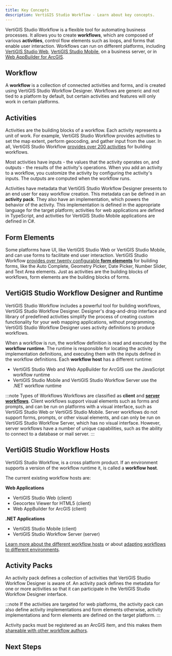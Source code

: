 ```yaml
---
title: Key Concepts
description: VertiGIS Studio Workflow - Learn about key concepts.
---
```



<DesignerCallout />

VertiGIS Studio Workflow is a flexible tool for automating business processes. It allows you to create **workflows**, which are composed of various **activities**, control flow elements such as loops, and forms that enable user interaction. Workflows can run on different platforms, including [VertiGIS Studio Web](https://www.geocortex.com/products/gxw/), [VertiGIS Studio Mobile](https://www.geocortex.com/products/gxm/), on a business server, or in [Web AppBuilder for ArcGIS](https://www.esri.com/en-us/arcgis/products/web-appbuilder/overview).

## Workflow

A **workflow** is a collection of connected activities and forms, and is created using VertiGIS Studio Workflow Designer. Workflows are generic and not tied to a platform by default, but certain activities and features will only work in certain platforms.

## Activities

Activities are the building blocks of a workflow. Each activity represents a unit of work. For example, VertiGIS Studio Workflow provides activities to set the map extent, perform geocoding, and gather input from the user. In all, VertiGIS Studio Workflow [provides over 200 activities](https://docs.geocortex.com/workflow/latest/help/Default.htm#wf5/help/activity-reference.htm%3FTocPath%3DActivities%7CActivity%2520Reference%7C_____0) for building workflows.

Most activities have inputs - the values that the activity operates on, and outputs - the results of the activity's operations. When you add an activity to a workflow, you customize the activity by configuring the activity's inputs. The outputs are computed when the workflow runs.

Activities have metadata that VertiGIS Studio Workflow Designer presents to an end user for easy workflow creation. This metadata can be defined in an **activity pack**. They also have an implementation, which powers the behavior of the activity. This implementation is defined in the appropriate language for the target platform; activities for web applications are defined in TypeScript, and activities for VertiGIS Studio Mobile applications are defined in C#.

## Form Elements

Some platforms have UI, like VertiGIS Studio Web or VertiGIS Studio Mobile, and can use forms to facilitate end user interaction. VertiGIS Studio Workflow [provides over twenty configurable **form elements**](https://docs.geocortex.com/workflow/latest/help/Default.htm#wf5/help/form-element-reference.htm?TocPath=Forms%257CForm%2520Element%2520Reference%257C_____0) for building forms, like the Auto Complete, Geometry Picker, Date Picker, Number Slider, and Text Area elements. Just as activities are the building blocks of workflows, form elements are the building blocks of forms.

## VertiGIS Studio Workflow Designer and Runtime

VertiGIS Studio Workflow includes a powerful tool for building workflows, VertiGIS Studio Workflow Designer. Designer's drag-and-drop interface and library of predefined activities simplify the process of creating custom functionality for your web mapping applications, without programming. VertiGIS Studio Workflow Designer uses activity definitions to produce workflows.

When a workflow is run, the workflow definition is read and executed by the **workflow runtime**. The runtime is responsible for locating the activity implementation definitions, and executing them with the inputs defined in the workflow definitions. Each **workflow host** has a different runtime:

-   VertiGIS Studio Web and Web AppBuilder for ArcGIS use the JavaScript workflow runtime
-   VertiGIS Studio Mobile and VertiGIS Studio Workflow Server use the .NET workflow runtime

:::note Types of Workflows
Workflows are classified as **client** and [**server workflows**](https://docs.geocortex.com/workflow/latest/help/Default.htm#wf5/help/server-workflows.htm%3FTocPath%3DServer%2520Workflows%7C_____0). Client workflows support visual elements such as forms and prompts, and can be run on platforms with a visual interface, such as VertiGIS Studio Web or VertiGIS Studio Mobile. Server workflows do not support forms, prompts, or other visual elements, and can only be run on VertiGIS Studio Workflow Server, which has no visual interface. However, server workflows have a number of unique capabilities, such as the ability to connect to a database or mail server.
:::

## VertiGIS Studio Workflow Hosts

VertiGIS Studio Workflow, is a cross platform product. If an environment supports a version of the workflow runtime it, is called a **workflow host**.

The current existing workflow hosts are:

**Web Applications**

-   VertiGIS Studio Web (client)
-   Geocortex Viewer for HTML5 (client)
-   Web AppBuilder for ArcGIS (client)

**.NET Applications**

-   VertiGIS Studio Mobile (client)
-   VertiGIS Studio Workflow Server (server)

[Learn more about the different workflow hosts](https://docs.geocortex.com/workflow/latest/help/Default.htm#wf5/help/hosting.htm%3FTocPath%3DConfigure%2520Host%2520Applications%7C_____0) or about [adapting workflows to different environments](https://docs.geocortex.com/workflow/latest/help/Default.htm#wf5/help/run-in-different-environments.htm#Run_a_Workflow_in_Different_Environments%3FTocPath%3DRun%2520a%2520Workflow%2520in%2520Different%2520Environments%7C_____0).

## Activity Packs

An activity pack defines a collection of activities that VertiGIS Studio Workflow Designer is aware of. An activity pack defines the metadata for one or more activities so that it can participate in the VertiGIS Studio Workflow Designer interface.

:::note
If the activities are targeted for web platforms, the activity pack can also define activity implementations and form elements otherwise, activity implementations and form elements are defined on the target platform.
:::

Activity packs must be registered as an ArcGIS item, and this makes them [shareable with other workflow authors](sdk-web-overview.mdx#sharing-the-activity-pack).

## Next Steps

<UseCaseContainer>
    <UseCaseCard
        title="Get Started with the Web Applications SDK"
        description="Build custom activities and form elements with the Web Applications SDK"
        link={useBaseUrl("docs/workflow/sdk-web-overview")}
    />
    <UseCaseCard
        title="Get Started with the VertiGIS Studio Mobile SDK"
        description="Build custom activities and form elements with the VertiGIS Studio Mobile SDK"
        link={useBaseUrl("docs/workflow/sdk-mobile-overview")}
    />
    <UseCaseCard
        title="Get Started with VertiGIS Studio Workflow Server"
        description="Build custom activities for a server environment with VertiGIS Studio Workflow Server"
        link={useBaseUrl("docs/workflow/sdk-server-overview")}
    />
</UseCaseContainer>
